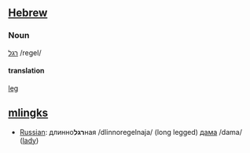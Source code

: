 ==[[Hebrew]]==

===Noun===
[[:he:רגל|רגל]] /regel/

====translation====
[[leg]]

==[[mlingks]]==
*[[Russian]]: длинно'''רגל'''ная /dlinnoregelnaja/ (long legged) [[дама]] /dama/ ([[lady]])